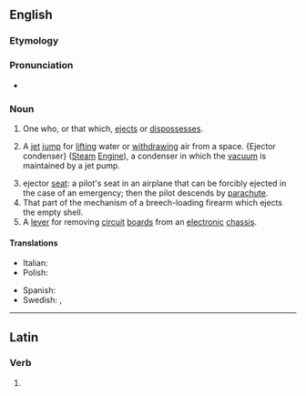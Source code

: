 ==English==

===Etymology===
{{suffix|en|eject|or}}

===Pronunciation===
* {{IPA|en|/ɪˈd͡ʒɛktɚ/|/iːˈd͡ʒɛktɚ/}}
{{attention|en|check the second pronunciation, label it as restricted to particular varieties of English as needed}}

===Noun===
{{en-noun}}

# One who, or that which, [[eject]]s or [[dispossess]]es.
# {{lb|en|mechanics}} A [[jet]] [[jump]] for [[lift]]ing water or [[withdraw]]ing air from a space. {Ejector condenser} ([[steam|Steam]] [[engine|Engine]]), a condenser in which the [[vacuum]] is maintained by a jet pump.
# ejector [[seat]]: a pilot's seat in an airplane that can be forcibly ejected in the case of an emergency; then the pilot descends by [[parachute]].
# That part of the mechanism of a breech-loading firearm which ejects the empty shell.
# A [[lever]] for removing [[circuit]] [[board]]s from an [[electronic]] [[chassis]].

====Translations====
{{trans-top|ejector}}
* Italian: {{t|it|espulsore|m}}
* Polish: {{t|pl|wyrzutnik|m}}
{{trans-mid}}
* Spanish: {{t|es|eyector|m}}
* Swedish: {{t|sv|ejektor|c}}, {{t|sv|utkastare|c}}
{{trans-bottom}}

----

==Latin==

===Verb===
{{la-verb-form|ējector}}

# {{inflection of|la|ējectō||1|s|pres|pasv|indc}}